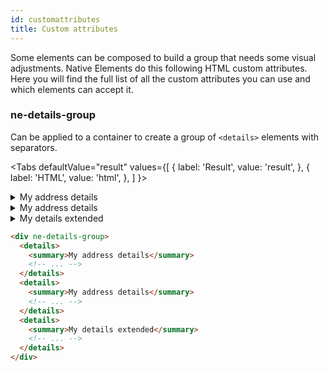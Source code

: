 ```yaml
---
id: customattributes
title: Custom attributes
---
```


Some elements can be composed to build a group that needs some visual adjustments. Native Elements do this following HTML custom attributes. Here you will find the full list of all the custom attributes you can use and which elements can accept it.

### ne-details-group

Can be applied to a container to create a group of `<details>` elements with separators.


<Tabs
  defaultValue="result"
  values={[
    { label: 'Result', value: 'result', },
    { label: 'HTML', value: 'html', },
  ]
}>
<TabItem value="result">
  <Canvas height={850}><div ne-details-group="true"><details><summary>My address details</summary><div style={{padding: '0 32px'}}><p>Lorem, ipsum dolor sit amet consectetur adipisicing elit. Temporibus provident saepe deserunt veritatis? Totam, corrupti. Dolor quos, numquam totam quae ea enim maiores sequi et? Optio harum adipisci neque nemo.</p><p>Lorem, ipsum dolor sit amet consectetur adipisicing elit. Temporibus provident saepe deserunt veritatis? Totam, corrupti. Dolor quos, numquam totam quae ea enim maiores sequi et? Optio harum adipisci neque nemo.</p></div></details><details><summary>My address details</summary><div style={{padding: '32px'}}><img alt="" src="https://images.unsplash.com/photo-1577898485757-7c8e111a32a2?ixlib=rb-1.2.1&amp;ixid=eyJhcHBfaWQiOjEyMDd9&amp;auto=format&amp;fit=crop&amp;w=1650&amp;q=80" /><small>Photo by <a href="https://unsplash.com/@equinusocio" target="_blank" rel="noopener noreferrer">Mattia Astorino</a></small></div></details><details><summary>My details extended</summary><div style={{padding: '0 32px'}}><p>Lorem, ipsum dolor sit amet consectetur adipisicing elit. Temporibus provident saepe deserunt veritatis? Totam, corrupti. Dolor quos, numquam totam quae ea enim maiores sequi et? Optio harum adipisci neque nemo.</p><p>Lorem, ipsum dolor sit amet consectetur adipisicing elit. Temporibus provident saepe deserunt veritatis? Totam, corrupti. Dolor quos, numquam totam quae ea enim maiores sequi et? Optio harum adipisci neque nemo.</p></div></details></div></Canvas>
</TabItem>
<TabItem value="html">

```html
<div ne-details-group>
  <details>
    <summary>My address details</summary>
    <!-- ... -->
  </details>
  <details>
    <summary>My address details</summary>
    <!-- ... -->
  </details>
  <details>
    <summary>My details extended</summary>
    <!-- ... -->
  </details>
</div>
```

</TabItem>
</Tabs>
